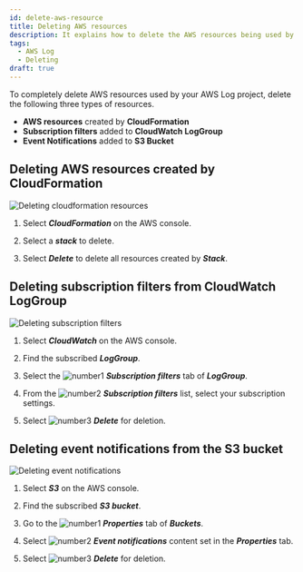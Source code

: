 ```yaml
---
id: delete-aws-resource
title: Deleting AWS resources
description: It explains how to delete the AWS resources being used by the WhaTap AWS Log project.
tags:
  - AWS Log
  - Deleting
draft: true
---
```


To completely delete AWS resources used by your AWS Log project, delete the following three types of resources.

-   **AWS resources** created by **CloudFormation**
-   **Subscription filters** added to **CloudWatch LogGroup**
-   **Event Notifications** added to **S3 Bucket**

## Deleting AWS resources created by CloudFormation

![Deleting cloudformation resources](/img/aws-log-p/aws-log-cloudformation-resource.png)

1.  Select **_CloudFormation_** on the AWS console.

2.  Select a **_stack_** to delete.

3.  Select **_Delete_** to delete all resources created by **_Stack_**.

<!-- Delete 버튼을 선택해 해당 **Stack**에 의해 생성된 모든 자원들 한 번에 삭제하세요. -->

## Deleting subscription filters from CloudWatch LogGroup

![Deleting subscription filters](/img/aws-log-p/aws-log-delete-subscription-filter.png)

1.  Select **_CloudWatch_** on the AWS console. 

2.  Find the subscribed **_LogGroup_**.

3.  Select the ![number1](/img/number-01.png) **_Subscription filters_** tab of **_LogGroup_**. 

4.  From the ![number2](/img/number-02.png) **_Subscription filters_** list, select your subscription settings. 

5.  Select ![number3](/img/number-03.png) **_Delete_** for deletion.

## Deleting event notifications from the S3 bucket

![Deleting event notifications](/img/aws-log-p/aws-log-delete-event-notification.png)

1.  Select **_S3_** on the AWS console. 

2.  Find the subscribed **_S3 bucket_**.

3.  Go to the ![number1](/img/number-01.png) **_Properties_** tab of **_Buckets_**. 

4.  Select ![number2](/img/number-02.png) **_Event notifications_** content set in the **_Properties_** tab. 

5.  Select ![number3](/img/number-03.png) **_Delete_** for deletion.
